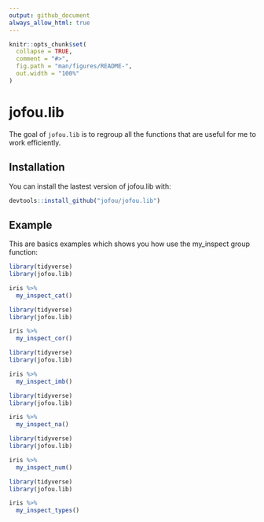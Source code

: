 ```yaml
---
output: github_document
always_allow_html: true
---
```


<!-- README.md is generated from README.Rmd. Please edit that file -->

```r
knitr::opts_chunk$set(
  collapse = TRUE,
  comment = "#>",
  fig.path = "man/figures/README-",
  out.width = "100%"
)
```

# jofou.lib

<!-- badges: start -->
<!-- badges: end -->

The goal of `jofou.lib` is to regroup all the functions that are useful for me to work efficiently.

## Installation

You can install the lastest version of jofou.lib with:

``` r
devtools::install_github("jofou/jofou.lib")
```

## Example

This are basics examples which shows you how use the my_inspect group function:

```r
library(tidyverse)
library(jofou.lib)

iris %>% 
  my_inspect_cat()
```

```r
library(tidyverse)
library(jofou.lib)

iris %>% 
  my_inspect_cor()
```

```r
library(tidyverse)
library(jofou.lib)

iris %>% 
  my_inspect_imb()
``` 

```r
library(tidyverse)
library(jofou.lib)

iris %>% 
  my_inspect_na()
```

```r
library(tidyverse)
library(jofou.lib)

iris %>% 
  my_inspect_num()
```

```r
library(tidyverse)
library(jofou.lib)

iris %>% 
  my_inspect_types()
```
